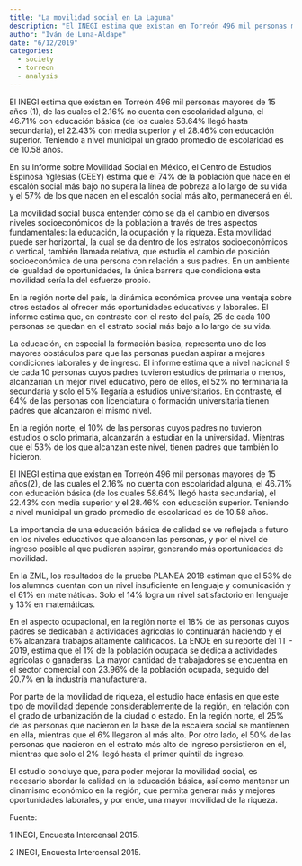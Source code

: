 ```yaml
---
title: "La movilidad social en La Laguna"
description: "El INEGI estima que existan en Torreón 496 mil personas mayores de 15 años, de las cuales el 2.16% no cuenta con escolaridad alguna, el 46.71% con educación básica (de los cuales 58.64% llegó hasta secundaria), el 22.43% con media superior y el 28.46% con educación superior. Teniendo a nivel municipal un grado promedio de 10.58 años"
author: "Iván de Luna-Aldape"
date: "6/12/2019"
categories: 
  - society
  - torreon
  - analysis
---
```


El INEGI estima que existan en Torreón 496 mil personas mayores de 15 años (1), de las cuales el 2.16% no cuenta con escolaridad alguna, el 46.71% con educación básica (de los cuales 58.64% llegó hasta secundaria), el 22.43% con media superior y el 28.46% con educación superior. Teniendo a nivel municipal un grado promedio de escolaridad es de 10.58 años.

En su Informe sobre Movilidad Social en México, el Centro de Estudios Espinosa Yglesias (CEEY) estima que el 74% de la población que nace en el escalón social más bajo no supera la línea de pobreza a lo largo de su vida y el 57% de los que nacen en el escalón social más alto, permanecerá en él.

La movilidad social busca entender cómo se da el cambio en diversos niveles socioeconómicos de la población a través de tres aspectos fundamentales: la educación, la ocupación y la riqueza. Esta movilidad puede ser horizontal, la cual se da dentro de los estratos socioeconómicos o vertical, también llamada relativa, que estudia el cambio de posición socioeconómica de una persona con relación a sus padres. En un ambiente de igualdad de oportunidades, la única barrera que condiciona esta movilidad sería la del esfuerzo propio.

En la región norte del país, la dinámica económica provee una ventaja sobre otros estados al ofrecer más oportunidades educativas y laborales. El informe estima que, en contraste con el resto del país, 25 de cada 100 personas se quedan en el estrato social más bajo a lo largo de su vida.

La educación, en especial la formación básica, representa uno de los mayores obstáculos para que las personas puedan aspirar a mejores condiciones laborales y de ingreso. El informe estima que a nivel nacional 9 de cada 10 personas cuyos padres tuvieron estudios de primaria o menos, alcanzarían un mejor nivel educativo, pero de ellos, el 52% no terminaría la secundaria y solo el 5% llegaría a estudios universitarios. En contraste, el 64% de las personas con licenciatura o formación universitaria tienen padres que alcanzaron el mismo nivel.

En la región norte, el 10% de las personas cuyos padres no tuvieron estudios o solo primaria, alcanzarán a estudiar en la universidad. Mientras que el 53% de los que alcanzan este nivel, tienen padres que también lo hicieron.

El INEGI estima que existan en Torreón 496 mil personas mayores de 15 años(2), de las cuales el 2.16% no cuenta con escolaridad alguna, el 46.71% con educación básica (de los cuales 58.64% llegó hasta secundaria), el 22.43% con media superior y el 28.46% con educación superior. Teniendo a nivel municipal un grado promedio de escolaridad es de 10.58 años.

La importancia de una educación básica de calidad se ve reflejada a futuro en los niveles educativos que alcancen las personas, y por el nivel de ingreso posible al que pudieran aspirar, generando más oportunidades de movilidad.

En la ZML, los resultados de la prueba PLANEA 2018 estiman que el 53% de los alumnos cuentan con un nivel insuficiente en lenguaje y comunicación y el 61% en matemáticas. Solo el 14% logra un nivel satisfactorio en lenguaje y 13% en matemáticas.

En el aspecto ocupacional, en la región norte el 18% de las personas cuyos padres se dedicaban a actividades agrícolas lo continuarán haciendo y el 6% alcanzará trabajos altamente calificados. La ENOE en su reporte del 1T - 2019, estima que el 1% de la población ocupada se dedica a actividades agrícolas o ganaderas. La mayor cantidad de trabajadores se encuentra en el sector comercial con 23.96% de la población ocupada, seguido del 20.7% en la industria manufacturera.

Por parte de la movilidad de riqueza, el estudio hace énfasis en que este tipo de movilidad depende considerablemente de la región, en relación con el grado de urbanización de la ciudad o estado. En la región norte, el 25% de las personas que nacieron en la base de la escalera social se mantienen en ella, mientras que el 6% llegaron al más alto. Por otro lado, el 50% de las personas que nacieron en el estrato más alto de ingreso persistieron en él, mientras que solo el 2% llegó hasta el primer quintil de ingreso.

El estudio concluye que, para poder mejorar la movilidad social, es necesario abordar la calidad en la educación básica, así como mantener un dinamismo económico en la región, que permita generar más y mejores oportunidades laborales, y por ende, una mayor movilidad de la riqueza.

Fuente:

1 INEGI, Encuesta Intercensal 2015.

2 INEGI, Encuesta Intercensal 2015.
